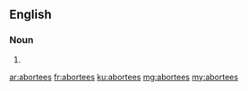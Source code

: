 ==English==

===Noun===
{{head|en|noun plural form}}

# {{plural of|abortee|lang=en}}

[[ar:abortees]]
[[fr:abortees]]
[[ku:abortees]]
[[mg:abortees]]
[[my:abortees]]